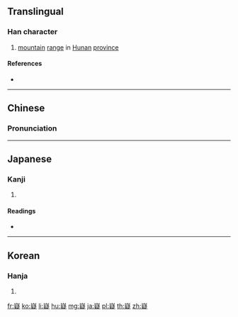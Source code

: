 ==Translingual==

===Han character===
{{Han char|rn=46|rad=山|as=14|sn=17|four=22481|canj=UPKO|ids=⿱山疑}}

# [[mountain]] [[range]] in [[Hunan]] [[province]]

====References====
* {{Han ref|kx=0321.090|dkj=08545|dj=0621.160|hdz=10803.030|uh=5DB7|ud=23991|bh=ECDA|bd=60634}}

----

==Chinese==
{{zh-forms}}

===Pronunciation===
{{zh-pron
|m=yí
|c=ji4,jik6
|mc=y
|oc=y
|ma=
|cat=pn
}}

----

==Japanese==

===Kanji===
{{ja-kanji|grade=|rs=山14}}

# {{defn|lang=ja|sort=山14}}

====Readings====
* {{ja-readings|on=[[ぎ]] (gi), [[ぎょく]] (gyoku)|kun=[[さとい]] (satoi)}}

----

==Korean==

===Hanja===
{{ko-hanja|hangeul=의|rv=ui|mr=ŭi}}

# {{defn|lang=ko|sort=山14}}

[[fr:嶷]]
[[ko:嶷]]
[[li:嶷]]
[[hu:嶷]]
[[mg:嶷]]
[[ja:嶷]]
[[pl:嶷]]
[[th:嶷]]
[[zh:嶷]]